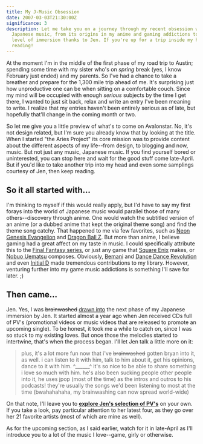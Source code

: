 ```yaml
---
title: My J-Music Obsession
date: 2007-03-03T21:30:00Z
significance: 3
description: Let me take you on a journey through my recent obsession with
  Japanese music, from its origins in my anime and gaming addictions to the next
  level of immersion thanks to Jen. If you're up for a trip inside my head, keep
  reading!
---
```


At the moment I'm in the middle of the first phase of my road trip to Austin; spending some time with my sister who's on _spring_ break (yes, I know February just ended) and my parents. So I've had a chance to take a breather and prepare for the 1,300 mile trip ahead of me. It's surprising just how unproductive one can be when sitting on a comfortable couch. Since my mind will be occupied with enough _serious_ subjects by the time I get there, I wanted to just sit back, relax and write an entry I've been meaning to write. I realize that my entries haven't been entirely serious as of late, but hopefully that'll change in the coming month or two.

So let me give you a little preview of what's to come on Avalonstar. No, it's not design related, but I'm sure you already know that by looking at the title. When I started "the Aries Project" its core mission was to provide content about the different aspects of my life--from design, to blogging and now, music. But not just any music, Japanese music. If you find yourself bored or uninterested, you can stop here and wait for the good stuff come late-April. But if you'd like to take another trip into my head and even some samplings courtesy of Jen, then keep reading.

## So it all started with...

I'm thinking to myself if this would really apply, but I'd have to say my first forays into the world of Japanese music would parallel those of many others--discovery through anime. One would watch the subtitled version of an anime (or a dubbed anime that kept the original theme song) and find the theme song catchy. That happened to me via few favorites, such as [Neon Genesis Evangelion][1] and [Dragon Ball Z][2]. But more than anime, I believe gaming had a great affect on my taste in music. I could specifically attribute this to the [Final Fantasy series][3], or just any game that [Square Enix][4] makes, or [Nobuo Uematsu][5] composes. Obviously, [Bemani][6] and [Dance Dance Revolution][7] and even  [Initial D][8] made tremendous contributions to my library.  However, venturing further into my game music addictions is something I'll save for later. ;)

## Then came...

Jen. Yes, I was <del>brainwashed</del> <ins>drawn into</ins> the next phase of my Japanese immersion by Jen. It started almost a year ago when Jen received CDs full of PV's (promotional videos or music videos that are released to promote an upcoming single). To be honest, it took me a while to catch on, since I was so stuck to my existing loves. But once those the melodies started to intertwine, that's when the process began. I'll let Jen talk a little more on it:

> plus, it's a lot more fun now that i've <del>brainwashed</del> gotten bryan into it, as well. i can listen to it with him, talk to him about it, get his opinions, dance to it with him. ^______^ it's so nice to be able to share something i love so much with him. he's also been sucking people other people into it, he uses jpop (most of the time) as the intros and outros to his podcasts! they're usually the songs we'd been listening to most at the time (bwahahahaha, my brainwashing can now spread world-wide)

On that note, I'll leave you to [**explore Jen's selection of PV's**][9] on your own. If you take a look, pay particular attention to her latest four, as they go over her 21 favorite artists (most of which are mine as well).

As for the upcoming section, as I said earlier, watch for it in late-April as I'll introduce you to a lot of the music I love--game, girly or otherwise.

[1]: http://en.wikipedia.org/wiki/Neon_Genesis_Evangelion
[2]: http://en.wikipedia.org/wiki/Dragon_Ball_Z
[3]: http://en.wikipedia.org/wiki/Final_fantasy
[4]: http://en.wikipedia.org/wiki/Square_Enix
[5]: http://en.wikipedia.org/wiki/Nobuo_Uematsu
[6]: http://en.wikipedia.org/wiki/Bemani
[7]: http://ddrfreak.com/
[8]: http://en.wikipedia.org/wiki/Initial_D
[9]: http://community.livejournal.com/jenvie
